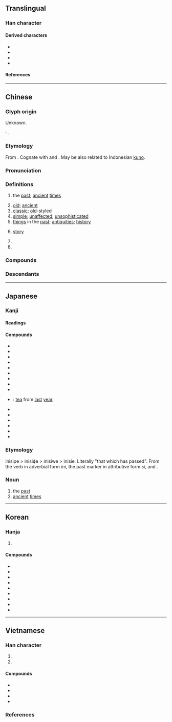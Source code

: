 {{also|吉|𠮷}}
{{character info}}
==Translingual==
{{stroke order|strokes=5}}

===Han character===
{{Han char|rn=30|rad=口|as=02|sn=5|four=40600|canj=JR|ids=⿱十口}}

====Derived characters====
* {{l|mul|[[估]], [[咕]], [[姑]], [[岵]], [[怙]], [[𢫈]], [[沽]], [[狜]], [[枯]], [[㱠]], [[𤇌]], [[牯]], [[祜]], [[𦙶]], [[䀦]], [[秙]], [[𧙖]], [[䊀]], [[䑩]], [[蛄]], [[詁]]([[诂]]), [[跍]], [[軲]]([[轱]]), [[酤]], [[鈷]]([[钴]]), [[𩚩]], [[𦹵]], [[骷]], [[𡪻]], [[鮕]], [[𡳰]]}}
* {{l|mul|[[故]], [[胡]], [[㼋]], [[瓳]], [[䎁]], [[𨐒]], [[𠸙]], [[䧸]], [[嘏]], [[𦹯]], [[鴣]]([[鸪]])}}
* {{l|mul|[[克]], [[㕝]], [[怘]], [[㖛]], [[辜]], [[㕆]], [[呄]], [[㝒]], [[居]], [[苦]], [[㽽]], [[𥥖]], [[罟]], [[䇢]], [[啇]], [[𠸗]]}}
* {{l|mul|[[固]], [[㑸]], [[𤚦]], [[䀇]], [[䂋]]}}

====References====
{{Han ref|kx=0171.080|dkj=03233|dj=0380.060|hdz=10568.030|uh=53E4}}

----

==Chinese==
{{zh-forms|alt=𠖠-‡}}
{{zh-wp|zh:古|zh:古姓|yue:古氏|nan:Kó͘ (khió-pêng)}}

===Glyph origin===
{{Han etym}}
Unknown.

''{{w|Shuowen}}'': {{Han compound|十|t1=ten|口|t2=mouth|ls=ic}}.

===Etymology===
From {{inh|zh|sit-pro|*r-ga||old}}. Cognate with {{och-l|故|old things; former; dead}} and {{cog|bo|རྒ||to be old; aged}}. May be also related to Indonesian [[kuno]].

===Pronunciation===
{{zh-pron
|m=gǔ
|m-s=gu3
|dg=гў2
|c=gu2
|c-t=gu2
|g=gu3
|h=pfs=kú;gd=gu3
|j=gu3/gu2
|mb=gǔ
|md=gū/kū
|mn=kó͘
|mn-t=gou2
|w=2ku
|x=gu3
|mc=y
|oc=y
|ma=
|cat=a,pn
}}

===Definitions===
{{zh-hanzi}}

# the [[past]]; [[ancient]] [[times]]
#: {{zh-x|古今|'''ancient''' and modern '''time'''s}}
# [[old]]; [[ancient]]
# [[classic]]; [[old]]-styled
# [[simple]]; [[unaffected]]; [[unsophisticated]]
# [[thing]]s in the [[past]]; [[antiquities]]; [[history]]
# {{lb|zh|Cantonese|Hakka|Min Nan}} [[story]]
#: {{zh-x|講古|to tell a '''story'''|C}}
# {{zh-abbrev|古體詩|ancient-style poem}}
# {{surname|zh}}

===Compounds===
{{zh-der|古奧|古巴|古板|古幣|古剎|古城|古祠|古瓷|古代|古道|古道熱腸|古典|古典主義|古調不彈|古董|古動物學|古都|古爾邦節|古方|古方兒|古風|古怪|古國|古畫|古話|古籍|古記|古跡/古蹟/古迹|古今|古今中外|古井無波|古勁|古舊|古來|古蘭經|古老|古老肉|古曆|古廟|古墓|古樸|古氣|古錢|古琴|古趣|古人|古色古香|古生代|古生界|古生物|古詩|古時|古書|古體詩|古銅色|古玩|古往今來|古為今用|古文|古文字|古物|古昔|古稀|古訓|古雅|古諺|古音|古語|古猿|古遠|古箏|古植物學|古裝|古拙|中古|七古|上古|不古|五古|亙古|仿古|作古|來古|先古|千古|博古|反古|古井|古作|古例|古制|古厝|古史|古堡|古妝|古始|古學|古寫|古寺|古屋|古式|古德|古意|古憋|古早|古晉|古本|古柯|古槧|古樂|古法|古渡|古玉|古磚|古籀|古者|古賢|古賦|古遊|古邈|古鄰|古銅|古門|古陸|古隸|古韻|大古|太古|好古|希古|師古|弔古|往古|待古|復古|慕古|懷古|振古|擬古|敻古|暮古|曠古|汲古|治古|泥古|淳古|特古|玍古|疑古|盤古|萬古|稽古|積古|終古|考古|自古|覽古|訪古|說古|講古|變古|轢古|近古|述古|遠古|邃古|高古|肅北蒙古族自治縣|盤古壋|徐古|花古|古樓|古驛|古城口|古夫|海西蒙古族藏族自治州|蒙古族|蒙古|門古寺|古橋溝|秦古|古路|古坑|唐古拉|古錐:kó͘-chui;Min Nan|古勒巴格|古江巴格|古山|艾古斯|古石}}

===Descendants===
{{CJKV||こ|고|cổ}}

{{zh-cat|Elementary}}

----

==Japanese==

===Kanji===
{{ja-kanji|grade=2|rs=口02}}

====Readings====
{{ja-readings
|goon=く
|kanon=こ
|kun=ふる-い, ふる-す, いにしえ-<いにしへ-
}}

====Compounds====
{{der-top|Compounds}}
* {{ja-r|古意|こい}}
* {{ja-r|古雅|こが}}
* {{ja-r|古稀|こき}}
* {{ja-r|古今|ここん}}
* {{ja-r|古参|こさん}}
* {{ja-r|古址|こし}}
* {{ja-r|古%式|こ%しき}}
* {{ja-r|古%色|こ%しょく}}
* {{ja-r|古%称|こ%しょう}}
* {{ja-r|古茶|こちゃ}}: [[tea]] from [[last]] [[year]]
* {{ja-r|古典|こてん}}
* {{ja-r|古都|こと}}
* {{ja-r|古風|こふう}}
* {{ja-r|古文|こぶん}}
* {{ja-r|古%来|こ%らい}}
* {{ja-r|名古屋|^なごや}}
{{der-bottom}}

===Etymology===
inisipe > inisiɸe > inisiwe > inisie.
Literally "that which has passed". From the verb {{m|ja|往ぬ|tr=inu|t=pass}} in adverbial form ''ini'', the past marker {{m|ja|き|tr=ki}} in attributive form ''si'', and {{m|ja|方|tr=pe|t=time, direction}}.

===Noun===
{{ja-noun|いにしえ|hhira=いにしへ}}

# the [[past]]
# [[ancient]] [[time]]s

----

==Korean==

===Hanja===
{{ko-hanja/new|예|옛|고}}

# {{hanja form of|고|[[old]]; [[ancient]]}}

====Compounds====
{{der-top3|Compounds}}
* {{ko-l|고금|古琴}}
* {{ko-l|고고|考古}}
* {{ko-l|고전|古典}}
* {{ko-l|고옥|古屋}}
* {{ko-l|고풍|古風}}
* {{ko-l|고서|古書}}
* {{ko-l|중고|中古}}
* {{ko-l|몽고|蒙古}}
* {{ko-l|상고|上古}}
{{der-bottom}}

----

==Vietnamese==

===Han character===
{{vi-readings|rs=口02
|hanviet=cổ-tdcndg;tdcntd;gdhn;bonet;genibrel
|phienthiet=公土 công thổ
|nom=cổ-tdcndg;tdcntd;bonet;genibrel;taberd, cỗ-tdcntd;gdhn;btcn;bonet;taberd, của-tdcndg;tdcntd, có-tdcndg, cỏ-tdcndg, kẻ-gdhn
}}

# {{han tu form of|cổ|[[ancient]]; [[old]]}}
# {{Nom form of|cổ|[[neck]]}}

====Compounds====
{{der-top3|Compounds}}
* {{vi-l|古典|cổ điển}}
* {{vi-l|古文|cổ văn}}
* {{vi-l|考古|khảo cổ}}
* {{vi-l|蒙古|Mông Cổ}}
{{der-bottom}}

===References===
<references/>